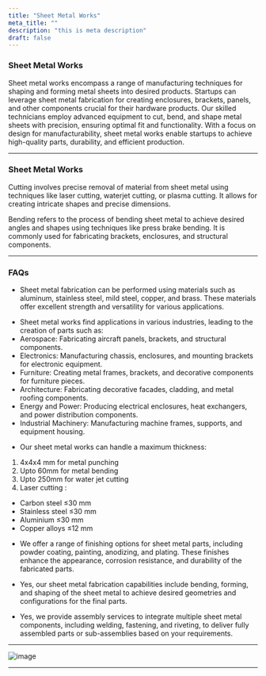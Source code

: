 ```yaml
---
title: "Sheet Metal Works"
meta_title: ""
description: "this is meta description"
draft: false
---
```


### Sheet Metal Works

Sheet metal works encompass a range of manufacturing techniques for shaping and forming metal sheets into desired products. Startups can leverage sheet metal fabrication for creating enclosures, brackets, panels, and other components crucial for their hardware products. Our skilled technicians employ advanced equipment to cut, bend, and shape metal sheets with precision, ensuring optimal fit and functionality. With a focus on design for manufacturability, sheet metal works enable startups to achieve high-quality parts, durability, and efficient production.

---

### Sheet Metal Works

<Tabs client:load>

<Tab name="Cutting">

Cutting involves precise removal of material from sheet metal using techniques like laser cutting, waterjet cutting, or plasma cutting. It allows for creating intricate shapes and precise dimensions.

</Tab>

<Tab name="Bending">

Bending refers to the process of bending sheet metal to achieve desired angles and shapes using techniques like press brake bending. It is commonly used for fabricating brackets, enclosures, and structural components.

</Tab>


</Tabs>

---
### FAQs

<Accordion client:load title="What materials can be used for sheet metal fabrication?">

- Sheet metal fabrication can be performed using materials such as aluminum, stainless steel, mild steel, copper, and brass. These materials offer excellent strength and versatility for various applications.

</Accordion>

<Accordion client:load title="Where are some common implementations of sheet metal works?">

- Sheet metal works find applications in various industries, leading to the creation of parts such as:
- Aerospace: Fabricating aircraft panels, brackets, and structural components.
- Electronics: Manufacturing chassis, enclosures, and mounting brackets for electronic equipment.
- Furniture: Creating metal frames, brackets, and decorative components for furniture pieces.
- Architecture: Fabricating decorative facades, cladding, and metal roofing components.
- Energy and Power: Producing electrical enclosures, heat exchangers, and power distribution components.
- Industrial Machinery: Manufacturing machine frames, supports, and equipment housing.


</Accordion>

<Accordion client:load title="What is the maximum thickness of sheet metal that can be processed?">

-  Our sheet metal works can handle a maximum thickness:
1. 4x4x4 mm for metal punching
2. Upto 60mm for metal bending
3. Upto 250mm for water jet cutting
4. Laser cutting : 
- Carbon steel ≤30 mm
- Stainless steel ≤30 mm
- Aluminium ≤30 mm
- Copper alloys ≤12 mm
</Accordion>
<Accordion client:load title="What finishing options are available for sheet metal parts?">

-  We offer a range of finishing options for sheet metal parts, including powder coating, painting, anodizing, and plating. These finishes enhance the appearance, corrosion resistance, and durability of the fabricated parts.

</Accordion>
<Accordion client:load title="Can you provide bending and forming services for sheet metal?">

-  Yes, our sheet metal fabrication capabilities include bending, forming, and shaping of the sheet metal to achieve desired geometries and configurations for the final parts.

</Accordion>
<Accordion client:load title="Do you offer assembly services for sheet metal components?">

-  Yes, we provide assembly services to integrate multiple sheet metal components, including welding, fastening, and riveting, to deliver fully assembled parts or sub-assemblies based on your requirements.


</Accordion>

---

![image](/images/MetalFabrication.png)

---



